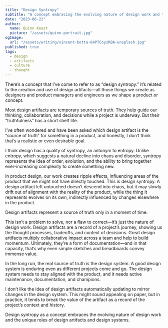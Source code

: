 ```yaml
---
title: "Design Syntropy"
subtitle: "A concept embracing the evolving nature of design work and the unique roles of design artifacts and design systems"
date: "2023-06-22"
author:
  name: Quinn Keast
  picture: "/assets/quinn-portrait.jpg"
ogImage:
  url: "/assets/writing/vincent-botta-84PTCoyzRBA-unsplash.jpg"
published: true
tags:
  - design
  - artifacts
  - culture
  - thought
---
```


There’s a concept that I’ve come to refer to as “design syntropy.” It’s related to the creation and use of design artifacts—all those things we create as designers and product managers and engineers as we shape a product or concept.

Most design artifacts are temporary sources of truth. They help guide our thinking, collaboration, and decisions while a project is underway. But their “truthfulness” has a short shelf life.

I’ve often wondered and have been asked which design artifact is the “source of truth” for something in a product, and honestly, I don’t think that’s a realistic or even desirable goal.

I think design has a quality of syntropy, an antonym to entropy. Unlike entropy, which suggests a natural decline into chaos and disorder, syntropy represents the idea of order, evolution, and the ability to bring together ever-increasing complexity to create something new.

In product design, our work creates ripple effects, influencing areas of the product that we might not have directly touched. This is design syntropy. A design artifact left untouched doesn’t descend into chaos, but it may slowly drift out of alignment with the reality of the product, while the thing it represents evolves on its own, indirectly influenced by changes elsewhere in the product.

Design artifacts represent a source of truth only in a moment of time.

This isn’t a problem to solve, nor a flaw to correct—it’s just the nature of design work. Design artifacts are a record of a project’s journey, showing us the thought processes, tradeoffs, and context of decisions. Great design artifacts multiply collaborative impact across a team and help to build momentum. Ultimately, they’re a form of documentation—and in that capacity, that’s why even simple sketches and breadboards convey immense value.

In the long run, the real source of truth is the design system. A good design system is enduring even as different projects come and go. The design system needs to stay aligned with the product, and it needs active maintenance, documentation, and champions. 

I don’t like the idea of design artifacts automatically updating to mirror changes in the design system. This might sound appealing on paper, but in practice, it tends to break the value of the artifact as a record of the project’s context and history.

Design syntropy as a concept embraces the evolving nature of design work and the unique roles of design artifacts and design systems.